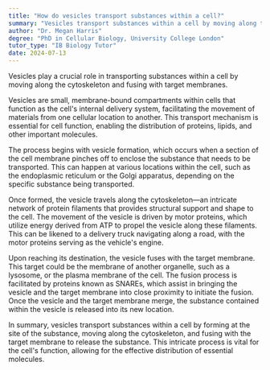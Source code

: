 ```yaml
---
title: "How do vesicles transport substances within a cell?"
summary: "Vesicles transport substances within a cell by moving along the cytoskeleton and fusing with target membranes."
author: "Dr. Megan Harris"
degree: "PhD in Cellular Biology, University College London"
tutor_type: "IB Biology Tutor"
date: 2024-07-13
---
```


Vesicles play a crucial role in transporting substances within a cell by moving along the cytoskeleton and fusing with target membranes.

Vesicles are small, membrane-bound compartments within cells that function as the cell's internal delivery system, facilitating the movement of materials from one cellular location to another. This transport mechanism is essential for cell function, enabling the distribution of proteins, lipids, and other important molecules.

The process begins with vesicle formation, which occurs when a section of the cell membrane pinches off to enclose the substance that needs to be transported. This can happen at various locations within the cell, such as the endoplasmic reticulum or the Golgi apparatus, depending on the specific substance being transported.

Once formed, the vesicle travels along the cytoskeleton—an intricate network of protein filaments that provides structural support and shape to the cell. The movement of the vesicle is driven by motor proteins, which utilize energy derived from ATP to propel the vesicle along these filaments. This can be likened to a delivery truck navigating along a road, with the motor proteins serving as the vehicle's engine.

Upon reaching its destination, the vesicle fuses with the target membrane. This target could be the membrane of another organelle, such as a lysosome, or the plasma membrane of the cell. The fusion process is facilitated by proteins known as SNAREs, which assist in bringing the vesicle and the target membrane into close proximity to initiate the fusion. Once the vesicle and the target membrane merge, the substance contained within the vesicle is released into its new location.

In summary, vesicles transport substances within a cell by forming at the site of the substance, moving along the cytoskeleton, and fusing with the target membrane to release the substance. This intricate process is vital for the cell's function, allowing for the effective distribution of essential molecules.
    